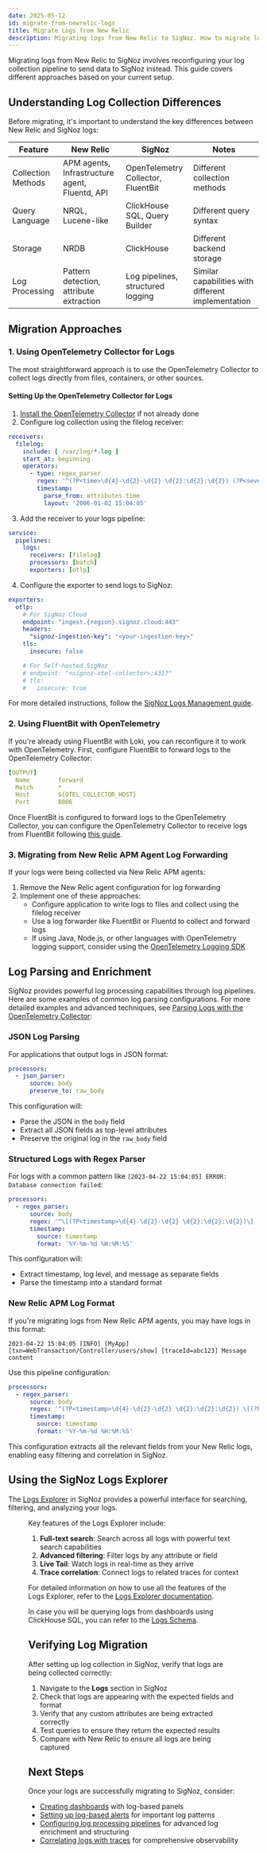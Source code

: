 ```yaml
---
date: 2025-05-12
id: migrate-from-newrelic-logs
title: Migrate Logs from New Relic
description: Migrating logs from New Relic to SigNoz. How to migrate logs from New Relic to SigNoz.
---
```


Migrating logs from New Relic to SigNoz involves reconfiguring your log collection pipeline to send data to SigNoz instead. This guide covers different approaches based on your current setup.

## Understanding Log Collection Differences

Before migrating, it's important to understand the key differences between New Relic and SigNoz logs:

| Feature             | New Relic                               | SigNoz                                | Notes                                               |
|---------------------|----------------------------------------|---------------------------------------|-----------------------------------------------------|
| Collection Methods  | APM agents, Infrastructure agent, Fluentd, API | OpenTelemetry Collector, FluentBit | Different collection methods                        |
| Query Language      | NRQL, Lucene-like                      | ClickHouse SQL, Query Builder         | Different query syntax                              |
| Storage             | NRDB                                   | ClickHouse                            | Different backend storage                           |
| Log Processing      | Pattern detection, attribute extraction | Log pipelines, structured logging     | Similar capabilities with different implementation  |

## Migration Approaches

### 1. Using OpenTelemetry Collector for Logs

The most straightforward approach is to use the OpenTelemetry Collector to collect logs directly from files, containers, or other sources.

#### Setting Up the OpenTelemetry Collector for Logs

1. [Install the OpenTelemetry Collector](/docs/tutorial/opentelemetry-binary-usage-in-virtual-machine/) if not already done
2. Configure log collection using the filelog receiver:

```yaml
receivers:
  filelog:
    include: [ /var/log/*.log ]
    start_at: beginning
    operators:
      - type: regex_parser
        regex: '^(?P<time>\d{4}-\d{2}-\d{2} \d{2}:\d{2}:\d{2}) (?P<severity>[A-Z]*) (?P<message>.*)$'
        timestamp:
          parse_from: attributes.time
          layout: '2006-01-02 15:04:05'
```

3. Add the receiver to your logs pipeline:

```yaml
service:
  pipelines:
    logs:
      receivers: [filelog]
      processors: [batch]
      exporters: [otlp]
```

4. Configure the exporter to send logs to SigNoz:

```yaml
exporters:
  otlp:
    # For SigNoz Cloud
    endpoint: "ingest.{region}.signoz.cloud:443"
    headers:
      "signoz-ingestion-key": "<your-ingestion-key>"
    tls:
      insecure: false

    # For Self-hosted SigNoz
    # endpoint: "<signoz-otel-collector>:4317"
    # tls:
    #   insecure: true
```

For more detailed instructions, follow the [SigNoz Logs Management guide](/docs/logs-management/send-logs-to-signoz/).

### 2. Using FluentBit with OpenTelemetry

If you're already using FluentBit with Loki, you can reconfigure it to work with OpenTelemetry. First, configure FluentBit to forward logs to the OpenTelemetry Collector:

```yaml
[OUTPUT]
  Name        forward
  Match       *
  Host        ${OTEL_COLLECTOR_HOST}
  Port        8006
```

Once FluentBit is configured to forward logs to the OpenTelemetry Collector, you can configure the OpenTelemetry Collector to receive logs from FluentBit following [this guide](/docs/userguide/fluentbit_to_signoz/).

### 3. Migrating from New Relic APM Agent Log Forwarding

If your logs were being collected via New Relic APM agents:

1. Remove the New Relic agent configuration for log forwarding
2. Implement one of these approaches:
   - Configure application to write logs to files and collect using the filelog receiver
   - Use a log forwarder like FluentBit or Fluentd to collect and forward logs
   - If using Java, Node.js, or other languages with OpenTelemetry logging support, consider using the [OpenTelemetry Logging SDK](/docs/instrumentation/)

## Log Parsing and Enrichment

SigNoz provides powerful log processing capabilities through log pipelines. Here are some examples of common log parsing configurations. For more detailed examples and advanced techniques, see [Parsing Logs with the OpenTelemetry Collector](https://signoz.io/blog/parsing-logs-with-the-opentelemetry-collector/):

### JSON Log Parsing

For applications that output logs in JSON format:

```yaml
processors:
  - json_parser:
      source: body
      preserve_to: raw_body
```

This configuration will:
- Parse the JSON in the `body` field
- Extract all JSON fields as top-level attributes
- Preserve the original log in the `raw_body` field

### Structured Logs with Regex Parser

For logs with a common pattern like `[2023-04-22 15:04:05] ERROR: Database connection failed`:

```yaml
processors:
  - regex_parser:
      source: body
      regex: '^\[(?P<timestamp>\d{4}-\d{2}-\d{2} \d{2}:\d{2}:\d{2})\] (?P<level>\w+): (?P<message>.*)$'
      timestamp:
        source: timestamp
        format: '%Y-%m-%d %H:%M:%S'
```

This configuration will:
- Extract timestamp, log level, and message as separate fields
- Parse the timestamp into a standard format

### New Relic APM Log Format

If you're migrating logs from New Relic APM agents, you may have logs in this format:

```
2023-04-22 15:04:05 [INFO] [MyApp] [txn=WebTransaction/Controller/users/show] [traceId=abc123] Message content
```

Use this pipeline configuration:

```yaml
processors:
  - regex_parser:
      source: body
      regex: '^(?P<timestamp>\d{4}-\d{2}-\d{2} \d{2}:\d{2}:\d{2}) \[(?P<level>\w+)\] \[(?P<service>\w+)\] \[txn=(?P<transaction>[^\]]+)\] \[traceId=(?P<trace_id>[^\]]+)\] (?P<message>.*)$'
      timestamp:
        source: timestamp
        format: '%Y-%m-%d %H:%M:%S'
```

This configuration extracts all the relevant fields from your New Relic logs, enabling easy filtering and correlation in SigNoz.

## Using the SigNoz Logs Explorer

The [Logs Explorer](/docs/product-features/logs-explorer/) in SigNoz provides a powerful interface for searching, filtering, and analyzing your logs.

<Figure src="/img/docs/product-features/logs-explorer/logs-explorer-views.gif" alt="Logs Explorer in SigNoz" caption="Viewing logs in the SigNoz Logs Explorer" />

Key features of the Logs Explorer include:

1. **Full-text search**: Search across all logs with powerful text search capabilities
2. **Advanced filtering**: Filter logs by any attribute or field
3. **Live Tail**: Watch logs in real-time as they arrive
4. **Trace correlation**: Connect logs to related traces for context

For detailed information on how to use all the features of the Logs Explorer, refer to the [Logs Explorer documentation](/docs/product-features/logs-explorer/).

In case you will be querying logs from dashboards using ClickHouse SQL, you can refer to the [Logs Schema](/docs/userguide/logs_clickhouse_queries/).

## Verifying Log Migration

After setting up log collection in SigNoz, verify that logs are being collected correctly:

1. Navigate to the **Logs** section in SigNoz
2. Check that logs are appearing with the expected fields and format
3. Verify that any custom attributes are being extracted correctly
4. Test queries to ensure they return the expected results
5. Compare with New Relic to ensure all logs are being captured

## Next Steps

Once your logs are successfully migrating to SigNoz, consider:

- [Creating dashboards](/docs/migration/migrate-from-newrelic/dashboards) with log-based panels
- [Setting up log-based alerts](/docs/alerts-management/log-based-alerts/) for important log patterns
- [Configuring log processing pipelines](/docs/logs-pipelines/introduction/) for advanced log enrichment and structuring
- [Correlating logs with traces](/docs/logs-pipelines/guides/trace/) for comprehensive observability
